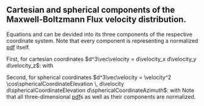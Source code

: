 ::: {.callout-note collapse="true"}
# Cartesian and spherical components of the Maxwell-Boltzmann Flux velocity distribution.
Equations \eqref{eq:mbfd} and \eqref{eq:mbfd_spherical} can be devided into its three components of the respective coordinate system. Note that every component is representing a normalized [pdf](/documentation/acronyms.qmd) itself.

First, for cartesian coordinates $d^3\vec\velocity = d\velocity_x d\velocity_y d\velocity_z$:
\begin{alignat*}{6}
    f(\vec\velocity)d^3\vec\velocity &= \qquad\qquad\qquad f(\velocity_x) d\velocity_x &\cdot& \quad\qquad\qquad\qquad f(\velocity_y) d\velocity_y &\cdot& \quad\qquad\qquad\qquad f(\velocity_z) d\velocity_z \\
    &= \overbrace{\left(\frac{\mass}{2\pi\BoltzmannConstant\temperature}\right)^{1/2} \cdot \exp\left(-\frac{\mass\velocity_x^2}{2\BoltzmannConstant\temperature}\right) d\velocity_x} &\cdot& \; \overbrace{\left(\frac{\mass}{2\pi\BoltzmannConstant\temperature}\right)^{1/2} \cdot \exp\left(-\frac{\mass\velocity_y^2}{2\BoltzmannConstant\temperature}\right) d\velocity_y} &\cdot& \; \overbrace{2\pi\velocity_z \left(\frac{\mass}{2\pi\BoltzmannConstant\temperature}\right) \cdot \exp\left(-\frac{\mass\velocity_z^2}{2\BoltzmannConstant\temperature}\right) d\velocity_z},
\end{alignat*}
with
\begin{equation*}
    \int_{-\infty}^\infty f(\velocity_x) d\velocity_x = \int_{-\infty}^\infty f(\velocity_y) d\velocity_y = \int_0^\infty f(\velocity_z) d\velocity_z = 1.
\end{equation*}

Second, for spherical coordinates $d^3\vec\velocity = \velocity^2 \cos\sphericalCoordinateElevation \, d\velocity  d\sphericalCoordinateElevation  d\sphericalCoordinateAzimuth$:
\begin{alignat*}{6}
    f(\vec\velocity)d^3\vec\velocity &= \qquad\qquad\qquad f(\velocity) \, d\velocity &\cdot& \quad f(\sphericalCoordinateElevation) \, d\sphericalCoordinateElevation &\cdot& \;\quad f(\sphericalCoordinateAzimuth) \, d\sphericalCoordinateAzimuth \\
    &= \overbrace{2\cdot\left(\frac{\mass}{2\BoltzmannConstant\temperature}\right)^2 \cdot \velocity^3 \cdot \exp\left(-\frac{\mass\velocity^2}{2\BoltzmannConstant\temperature}\right) d\velocity} \; &\cdot& \quad \overbrace{2\sin\sphericalCoordinateElevation\cos\sphericalCoordinateElevation \; d\sphericalCoordinateElevation\phantom{\frac{1}{1}}} &\cdot& \quad \overbrace{\frac{1}{2\pi} \; d\sphericalCoordinateAzimuth},
\end{alignat*}
with
\begin{equation*}
    \int_0^\infty f(\velocity) d\velocity = \int_0^{\pi/2} f(\sphericalCoordinateElevation) \;d\sphericalCoordinateElevation = \int_{-\pi}^{\pi} f(\sphericalCoordinateAzimuth) \; d\sphericalCoordinateAzimuth = 1.
\end{equation*}
Note that all three-dimensional [pdf](/documentation/acronyms.qmd)s as well as their components are normalized.

:::
